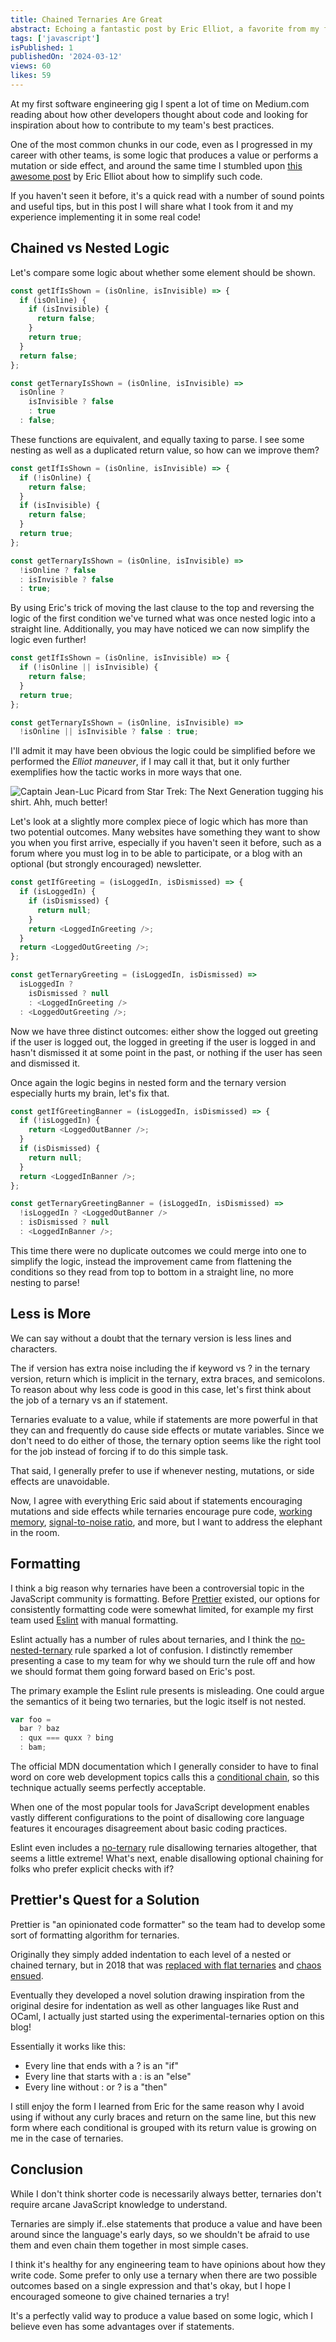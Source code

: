 ```yaml
---
title: Chained Ternaries Are Great
abstract: Echoing a fantastic post by Eric Elliot, a favorite from my formative years as a developer in 2018, in this post we explore the case for "chained" ternaries which flips the concept of "nested" ternaries on it's head.
tags: ['javascript']
isPublished: 1
publishedOn: '2024-03-12'
views: 60
likes: 59
---
```


At my first software engineering gig I spent a lot of time on Medium.com reading about how other developers thought about code and looking for inspiration about how to contribute to my team's best practices.

One of the most common chunks in our code, even as I progressed in my career with other teams, is some logic that produces a value or performs a mutation or side effect, and around the same time I stumbled upon [this awesome post](https://medium.com/javascript-scene/nested-ternaries-are-great-361bddd0f340) by Eric Elliot about how to simplify such code.

If you haven't seen it before, it's a quick read with a number of sound points and useful tips, but in this post I will share what I took from it and my experience implementing it in some real code!

## Chained vs Nested Logic

Let's compare some logic about whether some element should be shown.

```js
const getIfIsShown = (isOnline, isInvisible) => {
  if (isOnline) {
    if (isInvisible) {
      return false;
    }
    return true;
  }
  return false;
};

const getTernaryIsShown = (isOnline, isInvisible) =>
  isOnline ?
    isInvisible ? false
    : true
  : false;
```

These functions are equivalent, and equally taxing to parse. I see some nesting as well as a duplicated return value, so how can we improve them?

```js
const getIfIsShown = (isOnline, isInvisible) => {
  if (!isOnline) {
    return false;
  }
  if (isInvisible) {
    return false;
  }
  return true;
};

const getTernaryIsShown = (isOnline, isInvisible) =>
  !isOnline ? false
  : isInvisible ? false
  : true;
```

By using Eric's trick of moving the last clause to the top and reversing the logic of the first condition we've turned what was once nested logic into a straight line. Additionally, you may have noticed we can now simplify the logic even further!

```js
const getIfIsShown = (isOnline, isInvisible) => {
  if (!isOnline || isInvisible) {
    return false;
  }
  return true;
};

const getTernaryIsShown = (isOnline, isInvisible) =>
  !isOnline || isInvisible ? false : true;
```

I'll admit it may have been obvious the logic could be simplified before we performed the _Elliot maneuver_, if I may call it that, but it only further exemplifies how the tactic works in more ways that one.

<img
  src="/picard_maneuver.gif"
  alt="Captain Jean-Luc Picard from Star Trek: The Next Generation tugging his shirt. Ahh, much better!"
/>

Let's look at a slightly more complex piece of logic which has more than two potential outcomes. Many websites have something they want to show you when you first arrive, especially if you haven't seen it before, such as a forum where you must log in to be able to participate, or a blog with an optional (but strongly encouraged) newsletter.

```js
const getIfGreeting = (isLoggedIn, isDismissed) => {
  if (isLoggedIn) {
    if (isDismissed) {
      return null;
    }
    return <LoggedInGreeting />;
  }
  return <LoggedOutGreeting />;
};

const getTernaryGreeting = (isLoggedIn, isDismissed) =>
  isLoggedIn ?
    isDismissed ? null
    : <LoggedInGreeting />
  : <LoggedOutGreeting />;
```

Now we have three distinct outcomes: either show the logged out greeting if the user is logged out, the logged in greeting if the user is logged in and hasn't dismissed it at some point in the past, or nothing if the user has seen and dismissed it.

Once again the logic begins in nested form and the ternary version especially hurts my brain, let's fix that.

```js
const getIfGreetingBanner = (isLoggedIn, isDismissed) => {
  if (!isLoggedIn) {
    return <LoggedOutBanner />;
  }
  if (isDismissed) {
    return null;
  }
  return <LoggedInBanner />;
};

const getTernaryGreetingBanner = (isLoggedIn, isDismissed) =>
  !isLoggedIn ? <LoggedOutBanner />
  : isDismissed ? null
  : <LoggedInBanner />;
```

This time there were no duplicate outcomes we could merge into one to simplify the logic, instead the improvement came from flattening the conditions so they read from top to bottom in a straight line, no more nesting to parse!

## Less is More

We can say without a doubt that the ternary version is less lines and characters.

The <InlineCode>if</InlineCode> version has extra noise including the <InlineCode>if</InlineCode> keyword vs <InlineCode>?</InlineCode> in the ternary version, <InlineCode>return</InlineCode> which is implicit in the ternary, extra braces, and semicolons. To reason about why less code is good in this case, let's first think about the job of a ternary vs an if statement.

Ternaries evaluate to a value, while if statements are more powerful in that they can and frequently do cause side effects or mutate variables. Since we don't need to do either of those, the ternary option seems like the right tool for the job instead of forcing <InlineCode>if</InlineCode> to do this simple task.

That said, I generally prefer to use <InlineCode>if</InlineCode> whenever nesting, mutations, or side effects are unavoidable.

Now, I agree with everything Eric said about if statements encouraging mutations and side effects while ternaries encourage pure code, [working memory](https://en.wikipedia.org/wiki/Working_memory), [signal-to-noise ratio](https://en.wikipedia.org/wiki/Signal-to-noise_ratio), and more, but I want to address the elephant in the room.

## Formatting

I think a big reason why ternaries have been a controversial topic in the JavaScript community is formatting. Before [Prettier](https://prettier.io/) existed, our options for consistently formatting code were somewhat limited, for example my first team used [Eslint](https://eslint.org/) with manual formatting.

Eslint actually has a number of rules about ternaries, and I think the [no-nested-ternary](https://eslint.org/docs/latest/rules/no-nested-ternary) rule sparked a lot of confusion. I distinctly remember presenting a case to my team for why we should turn the rule off and how we should format them going forward based on Eric's post.

The primary example the Eslint rule presents is misleading. One could argue the semantics of it being two ternaries, but the logic itself is not nested.

```js
var foo =
  bar ? baz
  : qux === quxx ? bing
  : bam;
```

The official MDN documentation which I generally consider to have to final word on core web development topics calls this a [conditional chain](https://developer.mozilla.org/en-US/docs/Web/JavaScript/Reference/Operators/Conditional_operator#conditional_chains), so this technique actually seems perfectly acceptable.

When one of the most popular tools for JavaScript development enables vastly different configurations to the point of disallowing core language features it encourages disagreement about basic coding practices.

Eslint even includes a [no-ternary](https://eslint.org/docs/latest/rules/no-ternary) rule disallowing ternaries altogether, that seems a little extreme! What's next, enable disallowing optional chaining for folks who prefer explicit checks with <InlineCode>if</InlineCode>?

## Prettier's Quest for a Solution

Prettier is "an opinionated code formatter" so the team had to develop some sort of formatting algorithm for ternaries.

Originally they simply added indentation to each level of a nested or chained ternary, but in 2018 that was [replaced with flat ternaries](https://github.com/prettier/prettier/pull/5039) and [chaos ensued](https://github.com/prettier/prettier/issues/5814).

Eventually they developed a novel solution drawing inspiration from the original desire for indentation as well as other languages like Rust and OCaml, I actually just started using the <InlineCode>experimental-ternaries</InlineCode> option on this blog!

Essentially it works like this:

- Every line that ends with a <InlineCode>?</InlineCode> is an "if"
- Every line that starts with a <InlineCode>:</InlineCode> is an "else"
- Every line without <InlineCode>:</InlineCode> or <InlineCode>?</InlineCode> is a "then"

I still enjoy the form I learned from Eric for the same reason why I avoid using <InlineCode>if</InlineCode> without any curly braces and <InlineCode>return</InlineCode> on the same line, but this new form where each conditional is grouped with its return value is growing on me in the case of ternaries.

## Conclusion

While I don't think shorter code is necessarily always better, ternaries don't require arcane JavaScript knowledge to understand.

Ternaries are simply <InlineCode>if..else</InlineCode> statements that produce a value and have been around since the language's early days, so we shouldn't be afraid to use them and even chain them together in most simple cases.

I think it's healthy for any engineering team to have opinions about how they write code. Some prefer to only use a ternary when there are two possible outcomes based on a single expression and that's okay, but I hope I encouraged someone to give chained ternaries a try!

It's a perfectly valid way to produce a value based on some logic, which I believe even has some advantages over <InlineCode>if</InlineCode> statements.
